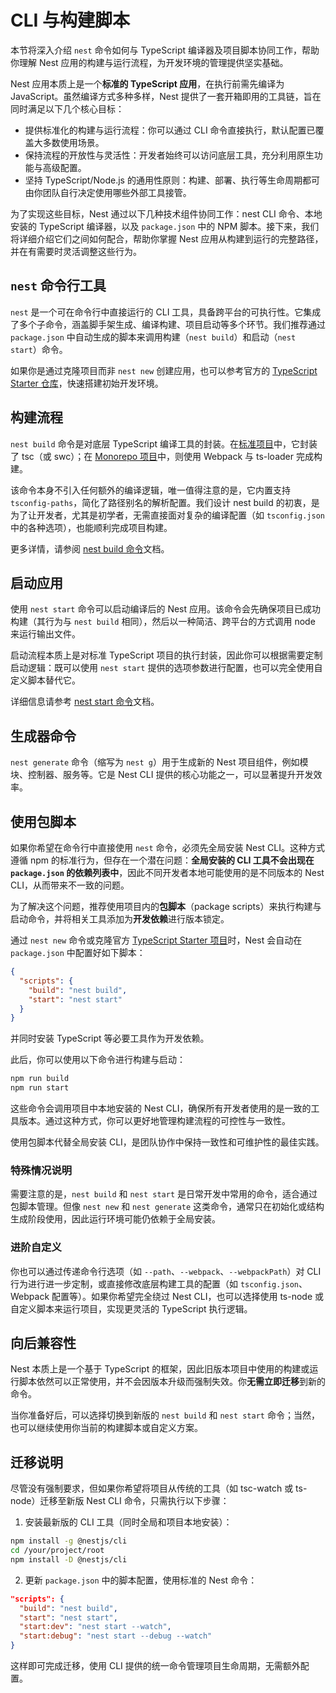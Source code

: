 # CLI 与构建脚本

本节将深入介绍 `nest` 命令如何与 TypeScript 编译器及项目脚本协同工作，帮助你理解 Nest 应用的构建与运行流程，为开发环境的管理提供坚实基础。

Nest 应用本质上是一个**标准的 TypeScript 应用**，在执行前需先编译为 JavaScript。虽然编译方式多种多样，Nest 提供了一套开箱即用的工具链，旨在同时满足以下几个核心目标：

- 提供标准化的构建与运行流程：你可以通过 CLI 命令直接执行，默认配置已覆盖大多数使用场景。
- 保持流程的开放性与灵活性：开发者始终可以访问底层工具，充分利用原生功能与高级配置。
- 坚持 TypeScript/Node.js 的通用性原则：构建、部署、执行等生命周期都可由你团队自行决定使用哪些外部工具接管。

为了实现这些目标，Nest 通过以下几种技术组件协同工作：nest CLI 命令、本地安装的 TypeScript 编译器，以及 `package.json` 中的 NPM 脚本。接下来，我们将详细介绍它们之间如何配合，帮助你掌握 Nest 应用从构建到运行的完整路径，并在有需要时灵活调整这些行为。

## `nest` 命令行工具

`nest` 是一个可在命令行中直接运行的 CLI 工具，具备跨平台的可执行性。它集成了多个子命令，涵盖脚手架生成、编译构建、项目启动等多个环节。我们推荐通过 `package.json` 中自动生成的脚本来调用构建（`nest build`）和启动（`nest start`）命令。

如果你是通过克隆项目而非 `nest new` 创建应用，也可以参考官方的 [TypeScript Starter 仓库](https://github.com/nestjs/typescript-starter)，快速搭建初始开发环境。

## 构建流程

`nest build` 命令是对底层 TypeScript 编译工具的封装。在[标准项目](/cli/overview#project-structure)中，它封装了 tsc（或 swc）；在 [Monorepo 项目](/cli/overview#project-structure)中，则使用 Webpack 与 ts-loader 完成构建。

该命令本身不引入任何额外的编译逻辑，唯一值得注意的是，它内置支持 `tsconfig-paths`，简化了路径别名的解析配置。我们设计 nest build 的初衷，是为了让开发者，尤其是初学者，无需直接面对复杂的编译配置（如 `tsconfig.json` 中的各种选项），也能顺利完成项目构建。

更多详情，请参阅 [nest build 命令](/cli/usages#nest-build)文档。

## 启动应用

使用 `nest start` 命令可以启动编译后的 Nest 应用。该命令会先确保项目已成功构建（其行为与 `nest build` 相同），然后以一种简洁、跨平台的方式调用 node 来运行输出文件。

启动流程本质上是对标准 TypeScript 项目的执行封装，因此你可以根据需要定制启动逻辑：既可以使用 `nest start` 提供的选项参数进行配置，也可以完全使用自定义脚本替代它。

详细信息请参考 [nest start 命令](/cli/usages#nest-start)文档。

## 生成器命令

`nest generate` 命令（缩写为 `nest g`）用于生成新的 Nest 项目组件，例如模块、控制器、服务等。它是 Nest CLI 提供的核心功能之一，可以显著提升开发效率。

## 使用包脚本

如果你希望在命令行中直接使用 `nest` 命令，必须先全局安装 Nest CLI。这种方式遵循 npm 的标准行为，但存在一个潜在问题：**全局安装的 CLI 工具不会出现在 `package.json` 的依赖列表中**，因此不同开发者本地可能使用的是不同版本的 Nest CLI，从而带来不一致的问题。

为了解决这个问题，推荐使用项目内的**包脚本**（package scripts）来执行构建与启动命令，并将相关工具添加为**开发依赖**进行版本锁定。

通过 `nest new` 命令或克隆官方 [TypeScript Starter 项目](https://github.com/nestjs/typescript-starter)时，Nest 会自动在 `package.json` 中配置好如下脚本：

```json
{
  "scripts": {
    "build": "nest build",
    "start": "nest start"
  }
}
```

并同时安装 TypeScript 等必要工具作为开发依赖。

此后，你可以使用以下命令进行构建与启动：

```bash
npm run build
npm run start
```

这些命令会调用项目中本地安装的 Nest CLI，确保所有开发者使用的是一致的工具版本。通过这种方式，你可以更好地管理构建流程的可控性与一致性。

<CalloutInfo type="success">
  使用包脚本代替全局安装 CLI，是团队协作中保持一致性和可维护性的最佳实践。
</CalloutInfo>

### 特殊情况说明

需要注意的是，`nest build` 和 `nest start` 是日常开发中常用的命令，适合通过包脚本管理。但像 `nest new` 和 `nest generate` 这类命令，通常只在初始化或结构生成阶段使用，因此运行环境可能仍依赖于全局安装。

### 进阶自定义

你也可以通过传递命令行选项（如 `--path`、`--webpack`、`--webpackPath`）对 CLI 行为进行进一步定制，或直接修改底层构建工具的配置（如 `tsconfig.json`、Webpack 配置等）。如果你希望完全绕过 Nest CLI，也可以选择使用 ts-node 或自定义脚本来运行项目，实现更灵活的 TypeScript 执行逻辑。

## 向后兼容性

Nest 本质上是一个基于 TypeScript 的框架，因此旧版本项目中使用的构建或运行脚本依然可以正常使用，并不会因版本升级而强制失效。你**无需立即迁移**到新的命令。

当你准备好后，可以选择切换到新版的 `nest build` 和 `nest start` 命令；当然，也可以继续使用你当前的构建脚本或自定义方案。

## 迁移说明

尽管没有强制要求，但如果你希望将项目从传统的工具（如 tsc-watch 或 ts-node）迁移至新版 Nest CLI 命令，只需执行以下步骤：

1. 安装最新版的 CLI 工具（同时全局和项目本地安装）：

```bash
npm install -g @nestjs/cli
cd /your/project/root
npm install -D @nestjs/cli
```

2. 更新 `package.json` 中的脚本配置，使用标准的 Nest 命令：

```json
"scripts": {
  "build": "nest build",
  "start": "nest start",
  "start:dev": "nest start --watch",
  "start:debug": "nest start --debug --watch"
}
```

这样即可完成迁移，使用 CLI 提供的统一命令管理项目生命周期，无需额外配置。
